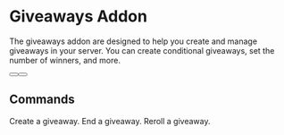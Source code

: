 # Giveaways Addon
The giveaways addon are designed to help you create and manage giveaways in your server. You can create conditional giveaways, set the number of winners, and more.

<div className="not-prose mb-16 mt-6 flex flex-wrap gap-3">
  <Button href="https://builtbybit.com/resources/54939/" arrow="right" children="Purchase" />
  <Button href="https://itsmy.studio/discord" children="Support" variant="outline" />
</div>

## Commands
<Properties>
  <Property name="/giveaway create <prize> <time> [winners] [channel] [condition]">
    Create a giveaway.
  </Property>
  <Property name="/giveaway end <message-id>">
    End a giveaway.
  </Property>
  <Property name="/giveaway reroll <message-id> [winners]">
    Reroll a giveaway.
  </Property>
</Properties>